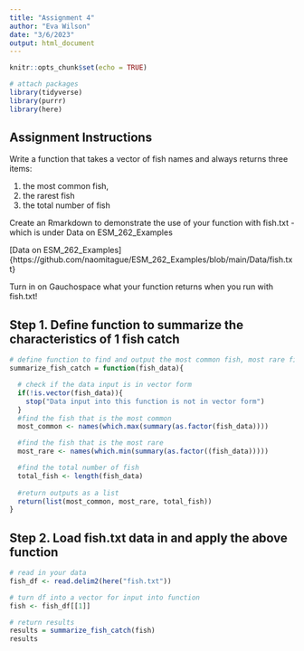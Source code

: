 ```yaml
---
title: "Assignment 4"
author: "Eva Wilson"
date: "3/6/2023"
output: html_document
---
```


```r
knitr::opts_chunk$set(echo = TRUE)

# attach packages 
library(tidyverse)
library(purrr)
library(here)
```

## Assignment Instructions 

Write a function that takes a vector of fish names and always returns three items:

1. the most common fish,
2. the rarest fish
3. the total number of fish

Create an Rmarkdown to demonstrate the use of your function with fish.txt - which is under Data on ESM_262_Examples

[Data on ESM_262_Examples]{https://github.com/naomitague/ESM_262_Examples/blob/main/Data/fish.txt}

Turn in on Gauchospace what your function returns when you run with fish.txt!

## Step 1. Define function to summarize the characteristics of 1 fish catch
```r
# define function to find and output the most common fish, most rare fish, and total number of fish in the catch
summarize_fish_catch = function(fish_data){

  # check if the data input is in vector form 
  if(!is.vector(fish_data)){
    stop("Data input into this function is not in vector form")
  }
  #find the fish that is the most common
  most_common <- names(which.max(summary(as.factor(fish_data))))

  #find the fish that is the most rare
  most_rare <- names(which.min(summary(as.factor((fish_data)))))

  #find the total number of fish
  total_fish <- length(fish_data)
  
  #return outputs as a list
  return(list(most_common, most_rare, total_fish))
}
```

## Step 2. Load fish.txt data in and apply the above function
```r
# read in your data
fish_df <- read.delim2(here("fish.txt"))

# turn df into a vector for input into function
fish <- fish_df[[1]]

# return results
results = summarize_fish_catch(fish)
results
```



